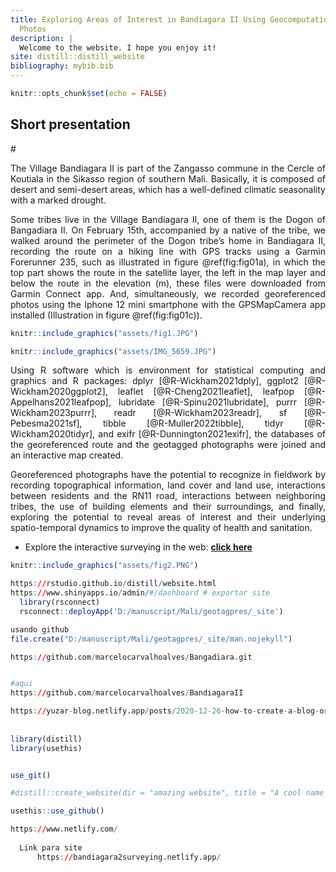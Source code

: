 ```yaml
---
title: Exploring Areas of Interest in Bandiagara II Using Geocomputation and Geotagged
  Photos
description: |
  Welcome to the website. I hope you enjoy it!
site: distill::distill_website
bibliography: mybib.bib
---
```


```r
knitr::opts_chunk$set(echo = FALSE)

```

## Short presentation {.unnumbered}
#<div style="text-align: justify">
The Village Bandiagara II is part of the Zangasso commune in the Cercle of Koutiala in the Sikasso region of southern Mali. Basically, it is composed of desert and semi-desert areas, which has a well-defined climatic seasonality with a marked drought.

Some tribes live in the Village Bandiagara II, one of them is the Dogon of Bangadiara II. On February 15th, accompanied by a native of the tribe, we walked around the perimeter of the Dogon tribe's home in Bandiagara II, recording the route on a hiking line with GPS tracks using a Garmin Forerunner 235, such as illustrated in figure \@ref(fig:fig01a), in which the top part shows the route in the satellite layer, the left in the map layer and below the route in the elevation (m), these files were downloaded from Garmin Connect app. And, simultaneously, we recorded georeferenced photos using the Iphone 12 mini smartphone with the GPSMapCamera app installed (Illustration in figure \@ref(fig:fig01c)).
<div/>

```r

knitr::include_graphics("assets/fig1.JPG")

```

```r

knitr::include_graphics("assets/IMG_5659.JPG")

```

Using R software which is environment for statistical computing and graphics and R packages: dplyr [@R-Wickham2021dply], ggplot2 [@R-Wickham2020ggplot2], leaflet [@R-Cheng2021leaflet], leafpop [@R-Appelhans2021leafpop], lubridate [@R-Spinu2021lubridate], purrr [@R-Wickham2023purrr], readr [@R-Wickham2023readr], sf [@R-Pebesma2021sf], tibble [@R-Muller2022tibble], tidyr [@R-Wickham2020tidyr], and exifr [@R-Dunnington2021exifr], the databases of the georeferenced route and the geotagged photographs were joined and an interactive map created.

Georeferenced photographs have the potential to recognize in fieldwork by recording topographical information, land cover and land use, interactions between residents and the RN11 road, interactions between neighboring tribes, the use of building elements and their surroundings, and finally, exploring the potential to reveal areas of interest and their underlying spatio-temporal dynamics to improve the quality of health and sanitation.

-   Explore the interactive surveying in the web: [**click here**](http://www.sergeo.deg.ufla.br/webMali/webMapFotos.html)

```r

knitr::include_graphics("assets/fig2.PNG")

```


```r

https://rstudio.github.io/distill/website.html
https://www.shinyapps.io/admin/#/dashboard # exportar site
  library(rsconnect)
  rsconnect::deployApp('D:/manuscript/Mali/geotagpres/_site')

usando github
file.create("D:/manuscript/Mali/geotagpres/_site/man.nojekyll")

https://github.com/marcelocarvalhoalves/Bangadiara.git


#aqui
https://github.com/marcelocarvalhoalves/BandiagaraII

https://yuzar-blog.netlify.app/posts/2020-12-26-how-to-create-a-blog-or-a-website-in-r-with-distill-package/#automated-continuous-publishing-deploying
  
  
library(distill)
library(usethis)


use_git()

#distill::create_website(dir = "amazing website", title = "A cool name of my Website")

usethis::use_github()

https://www.netlify.com/
  
  Link para site
      https://bandiagara2surveying.netlify.app/

```

